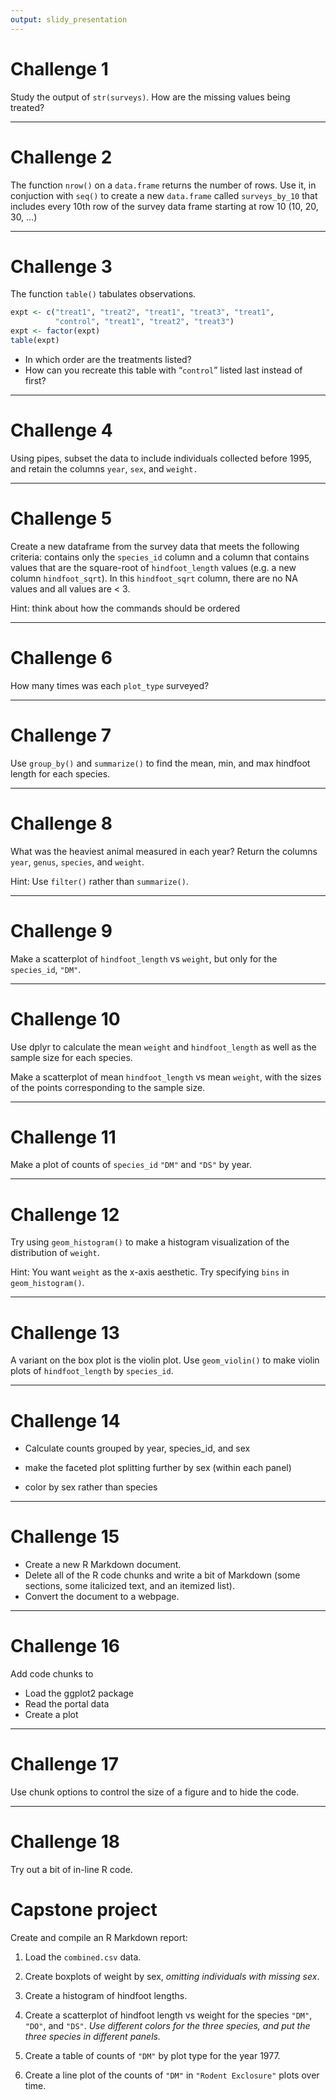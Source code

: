 ```yaml
---
output: slidy_presentation
---
```


# Challenge 1


Study the output of `str(surveys)`. How are the missing values being treated?


---

# Challenge 2


The function `nrow()` on a `data.frame` returns the number of rows. Use it,
in conjuction with `seq()` to create a new `data.frame` called
`surveys_by_10` that includes every 10th row of the survey data frame
starting at row 10 (10, 20, 30, ...)


---

# Challenge 3


The function `table()` tabulates observations.

```r
expt <- c("treat1", "treat2", "treat1", "treat3", "treat1",
          "control", "treat1", "treat2", "treat3")
expt <- factor(expt)
table(expt)
```

* In which order are the treatments listed?
* How can you recreate this table with "`control`" listed last instead
of first?


---

# Challenge 4


Using pipes, subset the data to include individuals collected before 1995,
and retain the columns `year`, `sex`, and `weight.`


---

# Challenge 5


Create a new dataframe from the survey data that meets the following
criteria: contains only the `species_id` column and a column that contains
values that are the square-root of `hindfoot_length` values (e.g. a new column
`hindfoot_sqrt`). In this `hindfoot_sqrt` column, there are no NA values
and all values are < 3.

Hint: think about how the commands should be ordered


---

# Challenge 6


How many times was each `plot_type` surveyed?


---

# Challenge 7


Use `group_by()` and `summarize()` to find the mean, min, and max hindfoot
length for each species.


---

# Challenge 8


What was the heaviest animal measured in each year? Return the columns `year`,
`genus`, `species`, and `weight`.

Hint: Use `filter()` rather than `summarize()`.


---

# Challenge 9


Make a scatterplot of `hindfoot_length` vs `weight`, but only for the
`species_id`, `"DM"`.


---

# Challenge 10


Use dplyr to calculate the mean `weight` and `hindfoot_length` as well
as the sample size for each species.

Make a scatterplot of mean `hindfoot_length` vs mean `weight`, with
the sizes of the points corresponding to the sample size.


---

# Challenge 11


Make a plot of counts of `species_id` `"DM"` and `"DS"` by year.


---

# Challenge 12


Try using `geom_histogram()` to make a histogram visualization of the
distribution of `weight`.

Hint: You want `weight` as the x-axis aesthetic. Try specifying `bins`
in `geom_histogram()`.


---

# Challenge 13


A variant on the box plot is the violin plot. Use `geom_violin()` to
make violin plots of `hindfoot_length` by `species_id`.


---

# Challenge 14


- Calculate counts grouped by year, species_id, and sex

- make the faceted plot splitting further by sex (within each panel)

- color by sex rather than species


---

# Challenge 15


- Create a new R Markdown document.
- Delete all of the R code chunks and write a bit of Markdown (some sections, some italicized
text, and an itemized list).
- Convert the document to a webpage.


---

# Challenge 16


Add code chunks to

- Load the ggplot2 package
- Read the portal data
- Create a plot


---

# Challenge 17


Use chunk options to control the size of a figure and to hide the
code.


---

# Challenge 18


Try out a bit of in-line R code.



# Capstone project

Create and compile an R Markdown report:

1. Load the `combined.csv` data.

2. Create boxplots of weight by sex, _omitting individuals with
missing sex_.

3. Create a histogram of hindfoot lengths.

4. Create a scatterplot of hindfoot length vs weight for the species
`"DM"`, `"DO"`, and `"DS"`. _Use different colors for the three
species, and put the three species in different panels._

5. Create a table of counts of `"DM"` by plot type for the year 1977.

6. Create a line plot of the counts of `"DM"` in `"Rodent Exclosure"` plots over time.
